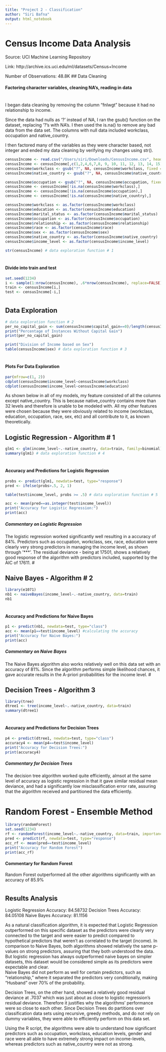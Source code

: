 ```yaml
---
title: "Project 2 - Classification"
author: "Siri Bafna"
output: html_notebook
---
```


# Census Income Data Analysis

Source: UCI Machine Learning Repository

Link: http://archive.ics.uci.edu/ml/datasets/Census+Income

Number of Observations: 48.8K
## Data Cleaning

#### Factoring character variables, cleaning NA's, reading in data
#
I began data cleaning by removing the column "fnlwgt" because it had no relationship to income.

Since the data had nulls as '?' instead of NA, I ran the gsub() function on the dataset, replacing '?'s with NA's. I then used the is.na() to remove any bad data from the data set. The columns with null data included workclass, occupation and native_country. 

I then factored many of the variables as they were character based, not integer and ended my data cleaning by verifying my changes using str().

```r
censusIncome <- read.csv("/Users/siri/Downloads/CensusIncome.csv", header=TRUE) 
censusIncome <- censusIncome[,c(1,2,4,6,7,8, 9, 10, 11, 12, 13, 14, 15)]
censusIncome$workclass <- gsub("?", NA, censusIncome$workclass, fixed = TRUE);
censusIncome$native_country <- gsub("?", NA, censusIncome$native_country, fixed = TRUE);

censusIncome$occupation <- gsub("?", NA, censusIncome$occupation, fixed = TRUE);
censusIncome <- censusIncome[!is.na(censusIncome$workclass),]
censusIncome <- censusIncome[!is.na(censusIncome$occupation),]
censusIncome <- censusIncome[!is.na(censusIncome$native_country),]

censusIncome$workclass <- as.factor(censusIncome$workclass)
censusIncome$education <- as.factor(censusIncome$education)
censusIncome$marital_status <- as.factor(censusIncome$marital_status)
censusIncome$occupation <- as.factor(censusIncome$occupation)
censusIncome$relationship <- as.factor(censusIncome$relationship)
censusIncome$race <- as.factor(censusIncome$race)
censusIncome$sex <- as.factor(censusIncome$sex)
censusIncome$native_country <- as.factor(censusIncome$native_country)
censusIncome$income_level <- as.factor(censusIncome$income_level)

str(censusIncome) # data exploration function # 1
```
#
#### Divide into train and test
```r
set.seed(1234)
i <- sample(1:nrow(censusIncome), .6*nrow(censusIncome), replace=FALSE)
train <- censusIncome[i,]
test <- censusIncome[-i,]
```
#
## Data Exploration

```r
# data exploration function # 2
per_no_capital_gain <- sum(censusIncome$capital_gain==0)/length(censusIncome$capital_gain)
print("Percentage of Instances Without Capital Gain")
print(per_no_capital_gain)

print("Division of Income based on Sex")
table(censusIncome$sex) # data exploration function # 3

```

#
#### Plots For Data Exploration
```r
par(mfrow=c(1, 2))
cdplot(censusIncome$income_level~censusIncome$workclass)
cdplot(censusIncome$income_level~censusIncome$education)
```

As shown below in all of my models, my feature consisted of all the columns except native_country. This is because native_country contains more than 32 levels and therefore is unable to be modeled with. All my other features were chosen because they were obviously related to income (workclass, education, occupation, race, sex, etc) and all contribute to it, as known theoretically. 


## Logistic Regression - Algorithm # 1 

```r
glm1 <- glm(income_level~.-native_country, data=train, family=binomial)
summary(glm1) # data exploration function # 4
```


#
#### Accuracy and Predictions for Logistic Regression

```r
probs <- predict(glm1, newdata=test, type="response")
pred <- ifelse(probs>.5, 2, 1)

table(test$income_level, probs >= .5) # data exploration function # 5
```

```r
acc <- mean(pred==as.integer(test$income_level))
print("Accuracy for Logistic Regression:")
print(acc)
```

##### Commentary on Logistic Regression
The logistic regression worked significantly well resulting in a accuracy of 84%. Predictors such as occupation, workclass, sex, race, education were clearly very strong predictors in managing the income level, as shown through '***'. The residual deviance - being at 17501, shows a relatively good response of the algorithm with predictors included, supported by the AIC of 17611.
#

## Naive Bayes - Algorithm # 2 

```r
library(e1071)
nb1 <- naiveBayes(income_level~.-native_country, data=train)
nb1
```
#
#### Accuracy and Predictions for Naive Bayes 

```r
p1 <- predict(nb1, newdata=test, type="class")
acc <- mean(p1==test$income_level) #calculating the accuracy
print("Accuracy for Naive Bayes:")
print(acc)
```

##### Commentary on Naive Bayes
The Naive Bayes algorithm also works relatively well on this data set with an accuracy of 81%. Since the algorithm performs simple likelihood chances, it gave accurate results in the A-priori probabilities for the income level. 
#

## Decision Trees - Algorithm 3

```r
library(tree)
dtree1 <- tree(income_level~.-native_country, data=train)
summary(dtree1)
```
#
#### Accuracy and Predictions for Decision Trees

```r
p4 <- predict(dtree1, newdata=test, type="class")
accuracy4 <- mean(p4==test$income_level)
print("Accuracy for Decision Trees:")
print(accuracy4)
```

##### Commentary for Decision Trees
The decision tree algorithm worked quite efficiently, almsot at the same level of accuracy as logistic regression in that it gave similar residual mean deviance, and had a significantly low misclassification error rate, assuring that the algorithm received and partitioned the data efficiently. 

# Random Forest - Ensemble Method

```r
library(randomForest)
set.seed(1234)
rf <- randomForest(income_level~.-native_country, data=train, importance=TRUE)
pred <- predict(rf, newdata=test, type="response")
acc_rf <- mean(pred==test$income_level)
print("Accuracy for Random Forest")
print(acc_rf)
```

#### Commentary for Random Forest
Random Forest outperformed all the other algorithms significantly with an accuracy of 85.9%

#
## Results Analysis

Logistic Regression Accuracy: 84.58732
Decision Trees Accuracy: 84.05108
Naive Bayes Accuracy: 81.1156

  As a natural classification algorithm, it is expected that Logistic Regression outperformed on this specific dataset as the predictors were clearly very connected to the target and were easier to predict compared to hypothetical predictors that weren't as correlated to the target (income). In comparison to Naive Bayes, both algorithms showed relatively the same p-values on strong predictors, assuring that they both understood the data. But logistic regression has always outperformed naive bayes on simpler datasets, this dataset would be considered simple as its predictors were expectable and clear.   
  Naive Bayes did not perform as well for certain predictors, such as "relationship," where it separated the predictors very conditionally, making "Husband" over 70% of the probability.
  
  Decision Trees, on the other hand, showed a relatively good residual deviance at .7037 which was just about as close to logistic regression's residual deviance. Therefore it justifies why the algorithms' performance were so close to each other. Since Decision Trees do partitions over classification data sets using recursive, greedy methods, and do not rely on dummy variables, they were able to efficiently perform on this data set. 
  
  Using the R script, the algorithms were able to understand how significant predictors such as occupation, workclass, education levels, gender and race were all able to have extremely strong impact on income-levels, whereas predictors such as native_country were not as strong. 














